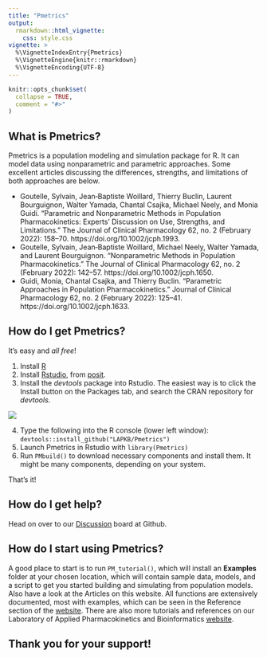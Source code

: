 ```yaml
---
title: "Pmetrics"
output: 
  rmarkdown::html_vignette:
    css: style.css
vignette: >
  %\VignetteIndexEntry{Pmetrics}
  %\VignetteEngine{knitr::rmarkdown}
  %\VignetteEncoding{UTF-8}
---
```


```r
knitr::opts_chunk$set(
  collapse = TRUE,
  comment = "#>"
)
```

## What is Pmetrics?
Pmetrics is a population modeling and simulation package for R. It can model data using nonparametric and parametric approaches. Some excellent articles discussing the differences, strengths, and limitations of both approaches are below.

* Goutelle, Sylvain, Jean‐Baptiste Woillard, Thierry Buclin, Laurent Bourguignon, Walter Yamada, Chantal Csajka, Michael Neely, and Monia Guidi. “Parametric and Nonparametric Methods in Population Pharmacokinetics: Experts’ Discussion on Use, Strengths, and Limitations.” The Journal of Clinical Pharmacology 62, no. 2 (February 2022): 158–70. https://doi.org/10.1002/jcph.1993.
* Goutelle, Sylvain, Jean‐Baptiste Woillard, Michael Neely, Walter Yamada, and Laurent Bourguignon. “Nonparametric Methods in Population Pharmacokinetics.” The Journal of Clinical Pharmacology 62, no. 2 (February 2022): 142–57. https://doi.org/10.1002/jcph.1650.
* Guidi, Monia, Chantal Csajka, and Thierry Buclin. “Parametric Approaches in Population Pharmacokinetics.” Journal of Clinical Pharmacology 62, no. 2 (February 2022): 125–41. https://doi.org/10.1002/jcph.1633.

## How do I get Pmetrics?

It's easy and *all free*!

1. Install [R](https://cran.r-project.org)
2. Install [Rstudio](https://www.rstudio.com), from [posit](https://posit.co).
3. Install the *devtools* package into Rstudio. The easiest way is to click the Install button on the Packages tab, and search the CRAN repository for *devtools*.


![](Images/installPkg.png)  
  
4. Type the following into the R console (lower left window):
`devtools::install_github("LAPKB/Pmetrics")`
5. Launch Pmetrics in Rstudio with `library(Pmetrics)`
6. Run `PMbuild()` to download necessary components and install them. It might be many components, depending on your system.

That's it! 

## How do I get help?

Head on over to our [Discussion](https://github.com/LAPKB/Pmetrics/discussions) board at Github.

## How do I start using Pmetrics?

A good place to start is to run `PM_tutorial()`, which will install an **Examples** folder at your chosen location, which will contain sample data, models, and a script to get you started building and simulating from population models. Also have a look at the Articles on this website. All functions are extensively documented, most with examples, which can be seen in the Reference section of the [website](https://lapkb.github.io/Pmetrics/). There are also more tutorials and references on our Laboratory of Applied Pharmacokinetics and Bioinformatics [website](http://www.lapk.org).

## Thank you for your support!